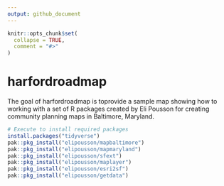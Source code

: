 ```yaml
---
output: github_document
---
```


<!-- README.md is generated from README.Rmd. Please edit that file -->

```r
knitr::opts_chunk$set(
  collapse = TRUE,
  comment = "#>"
)
```

# harfordroadmap

<!-- badges: start -->
<!-- badges: end -->

The goal of harfordroadmap is toprovide a sample map showing how to working with a set of R packages created by Eli Pousson for creating community planning maps in Baltimore, Maryland.

```r
# Execute to install required packages
install.packages("tidyverse")
pak::pkg_install("elipousson/mapbaltimore")
pak::pkg_install("elipousson/mapmaryland")
pak::pkg_install("elipousson/sfext")
pak::pkg_install("elipousson/maplayer")
pak::pkg_install("elipousson/esri2sf")
pak::pkg_install("elipousson/getdata")
```
